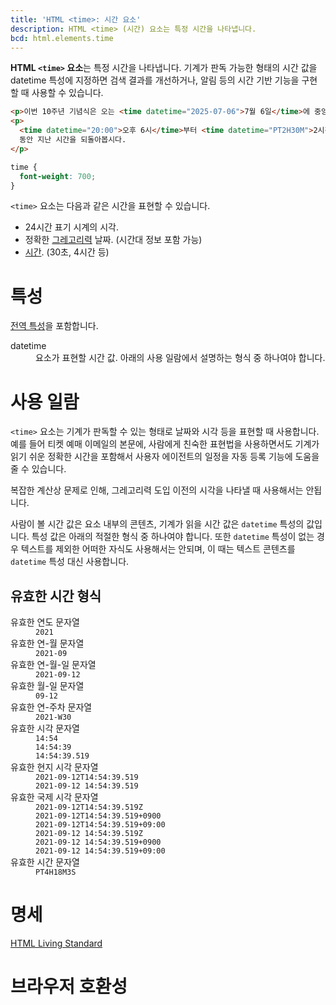```yaml
---
title: 'HTML <time>: 시간 요소'
description: HTML <time> (시간) 요소는 특정 시간을 나타냅니다.
bcd: html.elements.time
---
```


**HTML `<time>` 요소**는 특정 시간을 나타냅니다. 기계가 판독 가능한 형태의 시간 값을 <TermLink>datetime</TermLink> 특성에 지정하면 검색 결과를 개선하거나, 알림 등의 시간 기반 기능을 구현할 때 사용할 수 있습니다.

<HTMLDemo height={100}>

```html
<p>이번 10주년 기념식은 오는 <time datetime="2025-07-06">7월 6일</time>에 중앙회관에서 열립니다.</p>
<p>
  <time datetime="20:00">오후 6시</time>부터 <time datetime="PT2H30M">2시간 30분</time>
  동안 지난 시간을 되돌아봅시다.
</p>
```

```css
time {
  font-weight: 700;
}
```

</HTMLDemo>

`<time>` 요소는 다음과 같은 시간을 표현할 수 있습니다.

- 24시간 표기 시계의 시각.
- 정확한 [그레고리력](https://ko.wikipedia.org/wiki/%EA%B7%B8%EB%A0%88%EA%B3%A0%EB%A6%AC%EB%A0%A5) 날짜. (시간대 정보 포함 가능)
- [시간](https://www.w3.org/TR/2014/REC-html5-20141028/infrastructure.html#valid-duration-string). (30초, 4시간 등)

# 특성

[전역 특성](/docs/Web/HTML/Global_attributes)을 포함합니다.

<dl>
  <Term>datetime</Term>
  <dd>요소가 표현할 시간 값. 아래의 사용 일람에서 설명하는 형식 중 하나여야 합니다.</dd>
</dl>

# 사용 일람

`<time>` 요소는 기계가 판독할 수 있는 형태로 날짜와 시각 등을 표현할 때 사용합니다. 예를 들어 티켓 예매 이메일의 본문에, 사람에게 친숙한 표현법을 사용하면서도 기계가 읽기 쉬운 정확한 시간을 포함해서 사용자 에이전트의 일정을 자동 등록 기능에 도움을 줄 수 있습니다.

복잡한 계산상 문제로 인해, 그레고리력 도입 이전의 시각을 나타낼 때 사용해서는 안됩니다.

사람이 볼 시간 값은 요소 내부의 콘텐츠, 기계가 읽을 시간 값은 `datetime` 특성의 값입니다. 특성 값은 아래의 적절한 형식 중 하나여야 합니다. 또한 `datetime` 특성이 없는 경우 텍스트를 제외한 어떠한 자식도 사용해서는 안되며, 이 때는 텍스트 콘텐츠를 `datetime` 특성 대신 사용합니다.

## 유효한 시간 형식

<dl>
  <dt>유효한 연도 문자열</dt>
  <dd>
    <code>2021</code>
  </dd>
  <dt>유효한 연-월 문자열</dt>
  <dd>
    <code>2021-09</code>
  </dd>
  <dt>유효한 연-월-일 문자열</dt>
  <dd>
    <code>2021-09-12</code>
  </dd>
  <dt>유효한 월-일 문자열</dt>
  <dd>
    <code>09-12</code>
  </dd>
  <dt>유효한 연-주차 문자열</dt>
  <dd>
    <code>2021-W30</code>
  </dd>
  <dt>유효한 시각 문자열</dt>
  <dd>
    <code>14:54</code>
  </dd>
  <dd>
    <code>14:54:39</code>
  </dd>
  <dd>
    <code>14:54:39.519</code>
  </dd>
  <dt>유효한 현지 시각 문자열</dt>
  <dd>
    <code>2021-09-12T14:54:39.519</code>
  </dd>
  <dd>
    <code>2021-09-12 14:54:39.519</code>
  </dd>
  <dt>유효한 국제 시각 문자열</dt>
  <dd>
    <code>2021-09-12T14:54:39.519Z</code>
  </dd>
  <dd>
    <code>2021-09-12T14:54:39.519+0900</code>
  </dd>
  <dd>
    <code>2021-09-12T14:54:39.519+09:00</code>
  </dd>
  <dd>
    <code>2021-09-12 14:54:39.519Z</code>
  </dd>
  <dd>
    <code>2021-09-12 14:54:39.519+0900</code>
  </dd>
  <dd>
    <code>2021-09-12 14:54:39.519+09:00</code>
  </dd>
  <dt>유효한 시간 문자열</dt>
  <dd>
    <code>PT4H18M3S</code>
  </dd>
</dl>

# 명세

[HTML Living Standard](https://html.spec.whatwg.org/multipage/text-level-semantics.html#the-time-element)

# 브라우저 호환성

<BrowserCompat data={bcd} />
